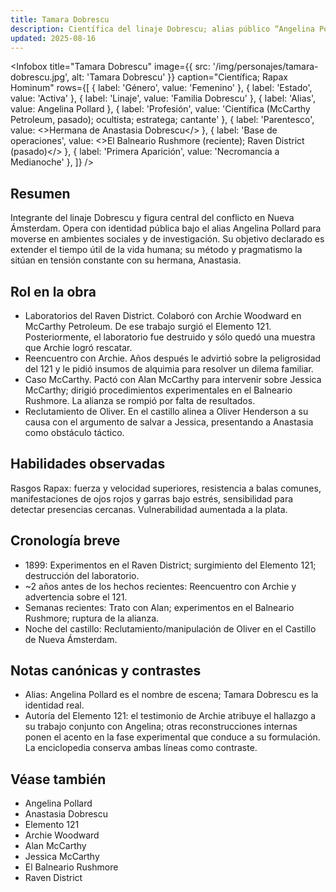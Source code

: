 ```yaml
---
title: Tamara Dobrescu
description: Científica del linaje Dobrescu; alias público “Angelina Pollard”.
updated: 2025-08-16
---
```



<Infobox
  title="Tamara Dobrescu"
  image={{ src: '/img/personajes/tamara-dobrescu.jpg', alt: 'Tamara Dobrescu' }}
  caption="Científica; Rapax Hominum"
  rows={[
    { label: 'Género', value: 'Femenino' },
    { label: 'Estado', value: 'Activa' },
    { label: 'Linaje', value: 'Familia Dobrescu' },
    { label: 'Alias', value: <Link to="/CrSaSo/personajes/Angelina%20Pollard">Angelina Pollard</Link> },
    { label: 'Profesión', value: 'Científica (McCarthy Petroleum, pasado); ocultista; estratega; cantante' },
    { label: 'Parentesco', value: <>Hermana de <Link to="/CrSaSo/personajes/Anastasia%20Dobrescu">Anastasia Dobrescu</Link></> },
    { label: 'Base de operaciones', value: <><Link to="/CrSaSo/lugares/El%20Balneario%20Rushmore">El Balneario Rushmore</Link> (reciente); <Link to="/CrSaSo/lugares/Raven%20District">Raven District</Link> (pasado)</> },
    { label: 'Primera Aparición', value: 'Necromancia a Medianoche' },
  ]}
/>

## Resumen

Integrante del linaje Dobrescu y figura central del conflicto en <Link to="/CrSaSo/lugares/Nueva%20Ámsterdam">Nueva Ámsterdam</Link>. Opera con identidad pública bajo el alias <Link to="/CrSaSo/personajes/Angelina%20Pollard">Angelina Pollard</Link> para moverse en ambientes sociales y de investigación. Su objetivo declarado es extender el tiempo útil de la vida humana; su método y pragmatismo la sitúan en tensión constante con su hermana, <Link to="/CrSaSo/personajes/Anastasia%20Dobrescu">Anastasia</Link>.

## Rol en la obra

- Laboratorios del <Link to="/CrSaSo/lugares/Raven%20District">Raven District</Link>. Colaboró con <Link to="/CrSaSo/personajes/Archie%20Woodward">Archie Woodward</Link> en <Link to="/CrSaSo/familias/mccarthy-petroleum">McCarthy Petroleum</Link>. De ese trabajo surgió el <Link to="/CrSaSo/otros/Elemento%20121">Elemento 121</Link>. Posteriormente, el laboratorio fue destruido y sólo quedó una muestra que Archie logró rescatar.
- Reencuentro con Archie. Años después le advirtió sobre la peligrosidad del 121 y le pidió insumos de alquimia para resolver un dilema familiar.
- Caso McCarthy. Pactó con <Link to="/CrSaSo/personajes/Alan%20McCarthy">Alan McCarthy</Link> para intervenir sobre <Link to="/CrSaSo/personajes/Jessica%20McCarthy">Jessica McCarthy</Link>; dirigió procedimientos experimentales en el <Link to="/CrSaSo/lugares/El%20Balneario%20Rushmore">Balneario Rushmore</Link>. La alianza se rompió por falta de resultados.
- Reclutamiento de Oliver. En el <Link to="/CrSaSo/lugares/El%20Castillo%20de%20Nueva%20Ámsterdam">castillo</Link> alinea a <Link to="/CrSaSo/personajes/Oliver%20Henderson">Oliver Henderson</Link> a su causa con el argumento de salvar a Jessica, presentando a Anastasia como obstáculo táctico.

## Habilidades observadas

Rasgos Rapax: fuerza y velocidad superiores, resistencia a balas comunes, manifestaciones de ojos rojos y garras bajo estrés, sensibilidad para detectar presencias cercanas. Vulnerabilidad aumentada a la plata.

## Cronología breve

- 1899: Experimentos en el <Link to="/CrSaSo/lugares/Raven%20District">Raven District</Link>; surgimiento del <Link to="/CrSaSo/otros/Elemento%20121">Elemento 121</Link>; destrucción del laboratorio.
- ~2 años antes de los hechos recientes: Reencuentro con Archie y advertencia sobre el 121.
- Semanas recientes: Trato con <Link to="/CrSaSo/personajes/Alan%20McCarthy">Alan</Link>; experimentos en el <Link to="/CrSaSo/lugares/El%20Balneario%20Rushmore">Balneario Rushmore</Link>; ruptura de la alianza.
- Noche del castillo: Reclutamiento/manipulación de <Link to="/CrSaSo/personajes/Oliver%20Henderson">Oliver</Link> en el <Link to="/CrSaSo/lugares/El%20Castillo%20de%20Nueva%20Ámsterdam">Castillo de Nueva Ámsterdam</Link>.

## Notas canónicas y contrastes

- Alias: <Link to="/CrSaSo/personajes/Angelina%20Pollard">Angelina Pollard</Link> es el nombre de escena; Tamara Dobrescu es la identidad real.
- Autoría del <Link to="/CrSaSo/otros/Elemento%20121">Elemento 121</Link>: el testimonio de <Link to="/CrSaSo/personajes/Archie%20Woodward">Archie</Link> atribuye el hallazgo a su trabajo conjunto con Angelina; otras reconstrucciones internas ponen el acento en la fase experimental que conduce a su formulación. La enciclopedia conserva ambas líneas como contraste.

## Véase también

- <Link to="/CrSaSo/personajes/Angelina%20Pollard">Angelina Pollard</Link>
- <Link to="/CrSaSo/personajes/Anastasia%20Dobrescu">Anastasia Dobrescu</Link>
- <Link to="/CrSaSo/otros/Elemento%20121">Elemento 121</Link>
- <Link to="/CrSaSo/personajes/Archie%20Woodward">Archie Woodward</Link>
- <Link to="/CrSaSo/personajes/Alan%20McCarthy">Alan McCarthy</Link>
- <Link to="/CrSaSo/personajes/Jessica%20McCarthy">Jessica McCarthy</Link>
- <Link to="/CrSaSo/lugares/El%20Balneario%20Rushmore">El Balneario Rushmore</Link>
- <Link to="/CrSaSo/lugares/Raven%20District">Raven District</Link>
